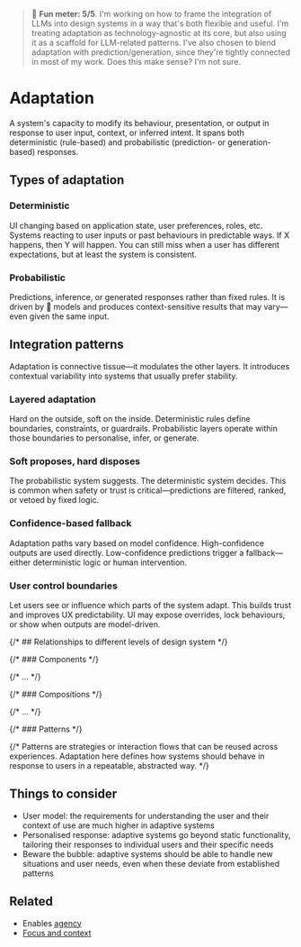 
<Meta title="Foundations/Adaptation" />

> 🤯 **Fun meter: 5/5**. I'm working on how to frame the integration of LLMs into design systems in a way that's both flexible and useful.
I'm treating adaptation as technology-agnostic at its core, but also using it as a scaffold for LLM-related patterns.
I've also chosen to blend adaptation with prediction/generation, since they're tightly connected in most of my work.
Does this make sense? I'm not sure.

# Adaptation

A system's capacity to modify its behaviour, presentation, or output in response to user input, context, or inferred intent.
It spans both deterministic (rule-based) and probabilistic (prediction- or generation-based) responses.

## Types of adaptation

### Deterministic

UI changing based on application state, user preferences, roles, etc. Systems reacting to user inputs or past behaviours in predictable ways.
If X happens, then Y will happen. You can still miss when a user has different expectations, but at least the system is consistent.

### Probabilistic

Predictions, inference, or generated responses rather than fixed rules. It is driven by 🤖 models and produces context-sensitive results that may vary—even given the same input.

## Integration patterns

Adaptation is connective tissue—it modulates the other layers. It introduces contextual variability into systems that usually prefer stability.

### Layered adaptation

Hard on the outside, soft on the inside. Deterministic rules define boundaries, constraints, or guardrails.
Probabilistic layers operate within those boundaries to personalise, infer, or generate.

### Soft proposes, hard disposes

The probabilistic system suggests. The deterministic system decides.
This is common when safety or trust is critical—predictions are filtered, ranked, or vetoed by fixed logic.

### Confidence-based fallback

Adaptation paths vary based on model confidence. High-confidence outputs are used directly.
Low-confidence predictions trigger a fallback—either deterministic logic or human intervention.

### User control boundaries
Let users see or influence which parts of the system adapt. This builds trust and improves UX predictability. UI may expose overrides, lock behaviours, or show when outputs are model-driven.


{/* ## Relationships to different levels of design system */}

{/* ### Components */}

{/* ... */}

{/* ### Compositions */}

{/* ... */}

{/* ### Patterns */}

{/*
Patterns are strategies or interaction flows that can be reused across experiences.
Adaptation here defines how systems should behave in response to users in a repeatable, abstracted way.
*/}

## Things to consider

- User model: the requirements for understanding the user and their context of use are much higher in adaptive systems
- Personalised response: adaptive systems go beyond static functionality, tailoring their responses to individual users and their specific needs
- Beware the bubble: adaptive systems should be able to handle new situations and user needs, even when these deviate from established patterns

## Related

- Enables [agency](../?path=/docs/foundations-agency--docs)
- [Focus and context](../?path=/docs/patterns-focus-and-context--docs)